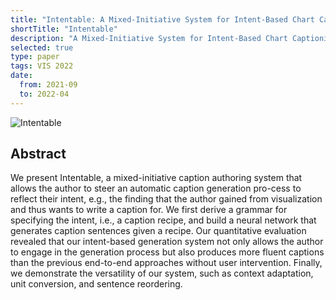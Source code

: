 ```yaml
---
title: "Intentable: A Mixed-Initiative System for Intent-Based Chart Captioning"
shortTitle: "Intentable"
description: "A Mixed-Initiative System for Intent-Based Chart Captioning"
selected: true
type: paper
tags: VIS 2022
date:
  from: 2021-09
  to: 2022-04
---
```


![Intentable](./intentable.png)

## Abstract

We present Intentable, a mixed-initiative caption authoring system that allows the author to steer an automatic caption generation pro-cess to reflect their intent, e.g., the finding that the author gained from visualization and thus wants to write a caption for. We first derive a grammar for specifying the intent, i.e., a caption recipe, and build a neural network that generates caption sentences given a recipe. Our quantitative evaluation revealed that our intent-based generation system not only allows the author to engage in the generation process but also produces more fluent captions than the previous end-to-end approaches without user intervention. Finally, we demonstrate the versatility of our system, such as context adaptation, unit conversion, and sentence reordering.

